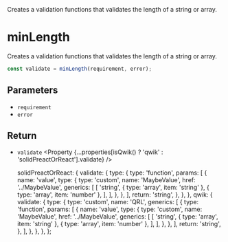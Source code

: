 
<Title>minLength</Title>
<Description>
  Creates a validation functions that validates the length of a string or array.
</Description>

# minLength

Creates a validation functions that validates the length of a string or array.

```ts
const validate = minLength(requirement, error);
```

## Parameters

- `requirement` <Property type="number" />
- `error` <Property type="string" />

## Return

- `validate` <Property {...properties[isQwik() ? 'qwik' : 'solidPreactOrReact'].validate} />

  solidPreactOrReact: {
    validate: {
      type: {
        type: 'function',
        params: [
          {
            name: 'value',
            type: {
              type: 'custom',
              name: 'MaybeValue',
              href: '../MaybeValue',
              generics: [
                [
                  'string',
                  { type: 'array', item: 'string' },
                  { type: 'array', item: 'number' },
                ],
              ],
            },
          },
        ],
        return: 'string',
      },
    },
  },
  qwik: {
    validate: {
      type: {
        type: 'custom',
        name: 'QRL',
        generics: [
          {
            type: 'function',
            params: [
              {
                name: 'value',
                type: {
                  type: 'custom',
                  name: 'MaybeValue',
                  href: '../MaybeValue',
                  generics: [
                    [
                      'string',
                      { type: 'array', item: 'string' },
                      { type: 'array', item: 'number' },
                    ],
                  ],
                },
              },
            ],
            return: 'string',
          },
        ],
      },
    },
  },
};
